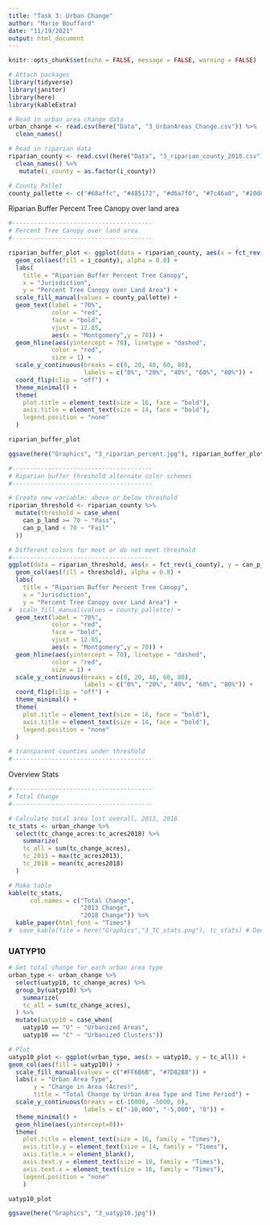 ```yaml
---
title: "Task 3: Urban Change"
author: "Marie Bouffard"
date: "11/19/2021"
output: html_document
---
```


```r
knitr::opts_chunk$set(echo = FALSE, message = FALSE, warning = FALSE)
```

```r
# Attach packages
library(tidyverse)
library(janitor)
library(here)
library(kableExtra)

# Read in urban area change data
urban_change <- read.csv(here("Data", "3_UrbanAreas_Change.csv")) %>% 
  clean_names()

# Read in riparian data
riparian_county <- read.csv((here("Data", "3_riparian_county_2018.csv"))) %>% 
  clean_names() %>% 
   mutate(i_county = as.factor(i_county))

# County Pallet
county_pallette <- c("#68affc", "#485172", "#d6a7f0", "#7c46a0", "#20d8fd", "#155126", "#a2e84f", "#528f7a", "#7dd9a0", "#39970e", "#d0d9ae", "#e27040", "#f29180", "#e13224", "#922d4c", "#d9c937", "#fa217f", "#36f459", "#b825af", "#f27ff5", "#fda547", "#b7358d", "#a1e8af", "#7e52a0")

```

Riparian Buffer Percent Tree Canopy over land area
```r
#---------------------------------------
# Percent Tree Canopy over land area
#---------------------------------------

riparian_buffer_plot <- ggplot(data = riparian_county, aes(x = fct_rev(i_county), y = can_p_land)) +
  geom_col(aes(fill = i_county), alpha = 0.8) +
  labs(
    title = "Riparian Buffer Percent Tree Canopy",
    x = "Jurisdiction",
    y = "Percent Tree Canopy over Land Area") +
  scale_fill_manual(values = county_pallette) +
  geom_text(label = "70%",
            color = "red",
            face = "bold",
            vjust = 12.85,
            aes(x = "Montgomery",y = 70)) +
  geom_hline(aes(yintercept = 70), linetype = "dashed",
            color = "red",
            size = 1) +
  scale_y_continuous(breaks = c(0, 20, 40, 60, 80),
                     labels = c("0%", "20%", "40%", "60%", "80%")) +
  coord_flip(clip = "off") +
  theme_minimal() +
  theme(
    plot.title = element_text(size = 16, face = "bold"),
    axis.title = element_text(size = 14, face = "bold"),
    legend.position = "none"
  )

riparian_buffer_plot

ggsave(here("Graphics", "3_riparian_percent.jpg"), riparian_buffer_plot)


```

```r

#---------------------------------------
# Riparian buffer threshold alternate color schemes
#---------------------------------------

# Create new variable: above or below threshold
riparian_threshold <- riparian_county %>% 
  mutate(threshold = case_when(
    can_p_land >= 70 ~ "Pass",
    can_p_land < 70 ~ "Fail"
  ))

# Different colors for meet or do not meet threshold
#---------------------------------------
ggplot(data = riparian_threshold, aes(x = fct_rev(i_county), y = can_p_land)) +
  geom_col(aes(fill = threshold), alpha = 0.8) +
  labs(
    title = "Riparian Buffer Percent Tree Canopy",
    x = "Jurisdiction",
    y = "Percent Tree Canopy over Land Area") +
#  scale_fill_manual(values = county_pallette) +
  geom_text(label = "70%",
            color = "red",
            face = "bold",
            vjust = 12.85,
            aes(x = "Montgomery",y = 70)) +
  geom_hline(aes(yintercept = 70), linetype = "dashed",
            color = "red",
            size = 1) +
  scale_y_continuous(breaks = c(0, 20, 40, 60, 80),
                     labels = c("0%", "20%", "40%", "60%", "80%")) +
  coord_flip(clip = "off") +
  theme_minimal() +
  theme(
    plot.title = element_text(size = 16, face = "bold"),
    axis.title = element_text(size = 14, face = "bold"),
    legend.position = "none"
  )

# transparent counties under threshold
#---------------------------------------


```

Overview Stats
```r

#---------------------------------------
# Total Change
#---------------------------------------

# Calculate total area lost overall, 2013, 2018
tc_stats <- urban_change %>% 
  select(tc_change_acres:tc_acres2018) %>% 
    summarize(
    tc_all = sum(tc_change_acres),
    tc_2013 = max(tc_acres2013),
    tc_2018 = mean(tc_acres2018)
  )

# Make table
kable(tc_stats,
      col.names = c("Total Change",
                    "2013 Change",
                    "2018 Change")) %>%
  kable_paper(html_font = "Times")
#  save_kable(file = here("Graphics","3_TC_stats.png"), tc_stats) # Don't know what this isn't exporting an image

```

### UATYP10
```r

# Get total change for each urban area type
urban_type <- urban_change %>% 
  select(uatyp10, tc_change_acres) %>% 
  group_by(uatyp10) %>% 
    summarize(
    tc_all = sum(tc_change_acres),
  ) %>%
  mutate(uatyp10 = case_when(
    uatyp10 == "U" ~ "Urbanized Areas",
    uatyp10 == "C" ~ "Urbanized Clusters"))

# Plot
uatyp10_plot <- ggplot(urban_type, aes(x = uatyp10, y = tc_all)) +
geom_col(aes(fill = uatyp10)) +
  scale_fill_manual(values = c("#FF6B6B", "#7D82B8")) +
  labs(x = "Urban Area Type",
       y = "Change in Area (Acres)",
       title = "Total Change by Urban Area Type and Time Period") +
  scale_y_continuous(breaks = c(-10000, -5000, 0),
                     labels = c("-10,000", "-5,000", "0")) +
  theme_minimal() +
  geom_hline(aes(yintercept=0))+
  theme(
    plot.title = element_text(size = 16, family = "Times"),
    axis.title.y = element_text(size = 14, family = "Times"),
    axis.title.x = element_blank(),
    axis.text.y = element_text(size = 10, family = "Times"),
    axis.text.x = element_text(size = 16, family = "Times"),
    legend.position = "none"
    )

uatyp10_plot

ggsave(here("Graphics", "3_uatyp10.jpg"))

```

